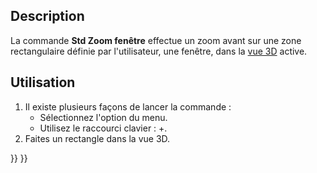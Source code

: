 <languages/>

{{Docnav/fr
|[[Std_ViewZoomOut/fr|Zoom arrière]]
|[[Std_ViewDockUndockFullscreen/fr|Désancrer une fenêtre du document]]
|[[Std_View_Menu/fr|Menu Affichage]]
|IconL=Std_ViewZoomOut.svg
|IconR=
|IconC=Freecad.svg
}}

{{GuiCommand/fr
|Name=Std ViewBoxZoom
|Name/fr=Std Zoom fenêtre
|MenuLocation=Affichage → Zoom → Zoom selon une fenêtre
|Workbenches=Tous
|Shortcut={{KEY|Ctrl}}+{{KEY|B}}
|SeeAlso=[[Std_ViewZoomIn/fr|Std Zoom avant]], [[Std_ViewZoomOut/fr|Std Zoom arrière]]
}}

==Description==

La commande '''Std Zoom fenêtre''' effectue un zoom avant sur une zone rectangulaire définie par l'utilisateur, une fenêtre, dans la [[3D_view/fr|vue 3D]] active.

<span id="Usage"></span>
==Utilisation==

# Il existe plusieurs façons de lancer la commande :
#* Sélectionnez l'option {{MenuCommand|Affichage → Zoom → [[Image:Std_ViewBoxZoom.svg|16px]] Zoom selon une fenêtre}} du menu.
#* Utilisez le raccourci clavier : {{KEY|Ctrl}}+{{KEY|B}}.
# Faites un rectangle dans la vue 3D.


{{Docnav/fr
|[[Std_ViewZoomOut/fr|Zoom arrière]]
|[[Std_ViewDockUndockFullscreen/fr|Désancrer une fenêtre du document]]
|[[Std_View_Menu/fr|Menu Affichage]]
|IconL=Std_ViewZoomOut.svg
|IconR=
|IconC=Freecad.svg
}}

{{Std_Base_navi{{#translation:}}}}
{{Userdocnavi{{#translation:}}}}